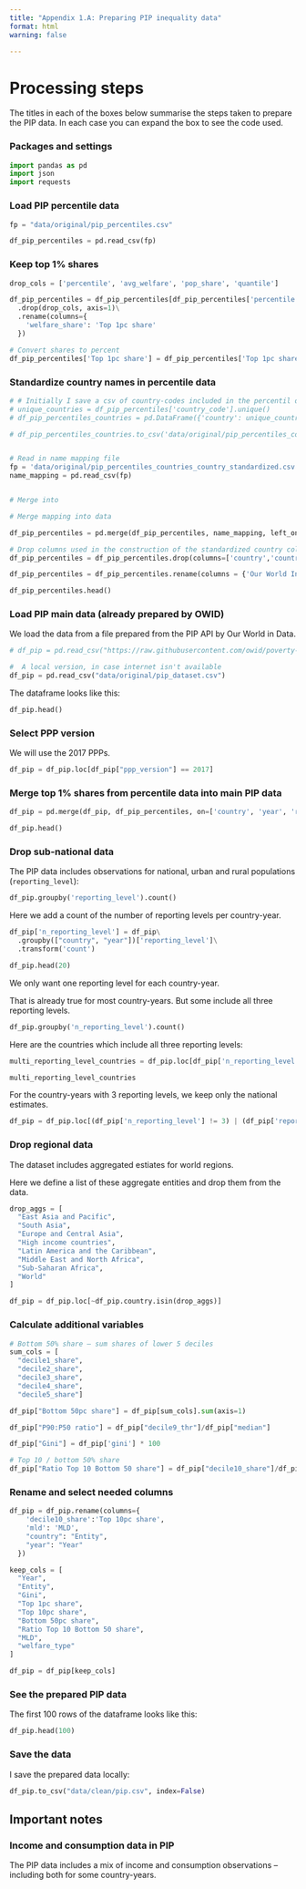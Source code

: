 ```yaml
---
title: "Appendix 1.A: Preparing PIP inequality data"
format: html
warning: false

---
```


# Processing steps

The titles in each of the boxes below summarise the steps taken to prepare the PIP data. In each case you can expand the box to see the code used.

::: {.callout-note collapse="true" appearance="minimal"}
### Packages and settings

```python

import pandas as pd
import json
import requests

```
:::


::: {.callout-note collapse="true" appearance="minimal"}
### Load PIP percentile data
```python
fp = "data/original/pip_percentiles.csv"

df_pip_percentiles = pd.read_csv(fp)


```

:::



::: {.callout-note collapse="true" appearance="minimal"}
### Keep top 1% shares
```python

drop_cols = ['percentile', 'avg_welfare', 'pop_share', 'quantile']

df_pip_percentiles = df_pip_percentiles[df_pip_percentiles['percentile'] == 100]\
  .drop(drop_cols, axis=1)\
  .rename(columns={
    'welfare_share': 'Top 1pc share'
  })

# Convert shares to percent
df_pip_percentiles['Top 1pc share'] = df_pip_percentiles['Top 1pc share'] * 100
```

:::

::: {.callout-note collapse="true" appearance="minimal"}
### Standardize country names in percentile data


```python
# # Initially I save a csv of country-codes included in the percentil data, to pass through the OWID country name standardization tool
# unique_countries = df_pip_percentiles['country_code'].unique()
# df_pip_percentiles_countries = pd.DataFrame({'country': unique_countries})

# df_pip_percentiles_countries.to_csv('data/original/pip_percentiles_countries.csv', index=False)


# Read in name mapping file
fp = 'data/original/pip_percentiles_countries_country_standardized.csv'
name_mapping = pd.read_csv(fp)


# Merge into  

# Merge mapping into data

df_pip_percentiles = pd.merge(df_pip_percentiles, name_mapping, left_on='country_code', right_on='country', how = 'left')

# Drop columns used in the construction of the standardized country column
df_pip_percentiles = df_pip_percentiles.drop(columns=['country','country_code'])

df_pip_percentiles = df_pip_percentiles.rename(columns = {'Our World In Data Name': 'country'})
```

```python
df_pip_percentiles.head()
```
:::

::: {.callout-note collapse="true" appearance="minimal"}
### Load PIP main data (already prepared by OWID)
We load the data from a file prepared from the PIP API by Our World in Data.

```python
# df_pip = pd.read_csv("https://raw.githubusercontent.com/owid/poverty-data/main/datasets/pip_dataset.csv")

#  A local version, in case internet isn't available 
df_pip = pd.read_csv("data/original/pip_dataset.csv")

```

The dataframe looks like this:
```python
df_pip.head()
```
:::

::: {.callout-note collapse="true" appearance="minimal"}
### Select PPP version
We will use the 2017 PPPs.
```python
df_pip = df_pip.loc[df_pip["ppp_version"] == 2017]
```
:::

::: {.callout-note collapse="true" appearance="minimal"}
### Merge top 1% shares from percentile data into main PIP data

```python
df_pip = pd.merge(df_pip, df_pip_percentiles, on=['country', 'year', 'reporting_level', 'welfare_type'], how='left')

df_pip.head()
```
:::


::: {.callout-note collapse="true" appearance="minimal"}
### Drop sub-national data

The PIP data includes observations for national, urban and rural populations (`reporting_level`):

```python
df_pip.groupby('reporting_level').count()
```

Here we add a count of the number of reporting levels per country-year.
```python
df_pip['n_reporting_level'] = df_pip\
  .groupby(["country", "year"])['reporting_level']\
  .transform('count')

df_pip.head(20)  
```

We only want one reporting level for each country-year.

That is already true for most country-years. But some include all three reporting levels.
```python
df_pip.groupby('n_reporting_level').count()

```

Here are the countries which include all three reporting levels:
```python

multi_reporting_level_countries = df_pip.loc[df_pip['n_reporting_level'] == 3, "country"].unique()

multi_reporting_level_countries

```


For the country-years with 3 reporting levels, we keep only the national estimates. 
```python
df_pip = df_pip.loc[(df_pip['n_reporting_level'] != 3) | (df_pip['reporting_level'] == 'national') ]
```

:::


::: {.callout-note collapse="true" appearance="minimal"}
### Drop regional data

The dataset includes aggregated estiates for world regions.

Here we define a list of these aggregate entities and drop them from the data.

```python
drop_aggs = [
  "East Asia and Pacific",
  "South Asia",
  "Europe and Central Asia",
  "High income countries",
  "Latin America and the Caribbean",
  "Middle East and North Africa",
  "Sub-Saharan Africa",
  "World"
]

df_pip = df_pip.loc[~df_pip.country.isin(drop_aggs)]

```
:::


::: {.callout-note collapse="true" appearance="minimal"}
### Calculate additional variables

```python

# Bottom 50% share – sum shares of lower 5 deciles
sum_cols = [
  "decile1_share",
  "decile2_share",
  "decile3_share",
  "decile4_share",
  "decile5_share"]

df_pip["Bottom 50pc share"] = df_pip[sum_cols].sum(axis=1)

df_pip["P90:P50 ratio"] = df_pip["decile9_thr"]/df_pip["median"]

df_pip["Gini"] = df_pip['gini'] * 100

# Top 10 / bottom 50% share
df_pip["Ratio Top 10 Bottom 50 share"] = df_pip["decile10_share"]/df_pip["Bottom 50pc share"] * 100

```

:::

::: {.callout-note collapse="true" appearance="minimal"}
### Rename and select needed columns

```python

df_pip = df_pip.rename(columns={
    'decile10_share':'Top 10pc share',
    'mld': 'MLD',
    "country": "Entity",
    "year": "Year"
  })

keep_cols = [
  "Year",
  "Entity",
  "Gini",
  "Top 1pc share",
  "Top 10pc share",
  "Bottom 50pc share",
  "Ratio Top 10 Bottom 50 share",
  "MLD",
  "welfare_type"
]

df_pip = df_pip[keep_cols]

```

:::



::: {.callout-note collapse="true" appearance="minimal"}
### See the prepared PIP data

The first 100 rows of the dataframe looks like this:
```python
df_pip.head(100)
```

:::

::: {.callout-note collapse="true" appearance="minimal"}
### Save the data
I save the prepared data locally:
```python
df_pip.to_csv("data/clean/pip.csv", index=False)
```
:::



## Important notes

### Income and consumption data in PIP
The PIP data includes a mix of income and consumption observations – including both for some country-years.

